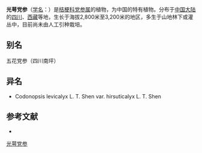 {{Speciesbox
| name = 光萼党参
| status = 
| status_system = 
| image =
| genus = Codonopsis
| species = levicalyx
| authority = L. T. Shen
| subdivision_ranks =[[变种|变种]]
| subdivision =
* 光萼党参 ''C. l.'' var. ''levicalyx''
* [[线党参|线党参]] ''C. l.'' var. ''hirsuticalyx''
}}

'''光萼党参'''（[[学名|学名]]：{{lang|la|''Codonopsis levicalyx''}}）是[[桔梗科|桔梗科]][[党参属|党参属]]的植物，为中国的特有植物。分布于[[中国大陆|中国大陆]]的[[四川|四川]]、[[西藏|西藏]]等地，生长于海拔2,800米至3,200米的地区，多生于山地林下或灌丛中，目前尚未由人工引种栽培。

== 别名 ==
五花党参（四川南坪）

== 异名 ==
* Codonopsis levicalyx L. T. Shen var. hirsuticalyx L. T. Shen

== 参考文献 ==
<div class="references-small">
* {{cite web| url =http://www.bioinfo.cn/db05/KmzwSpecies.php?action=view&id=3328| title =光萼党参（原变种）| work =《中国高等植物数据库全库》| publisher =中国科学院微生物研究所| author =昆明植物研究所| accessdate =2009-02-24| deadurl =yes| archiveurl =https://web.archive.org/web/20160305015731/http://www.bioinfo.cn/db05/KmzwSpecies.php?action=view&id=3328| archivedate =2016-03-05}}
</div>
{{Taxonbar|from=Q10890738}}

[[Category:党参属|光萼党参]]


{{植物小作品}}
